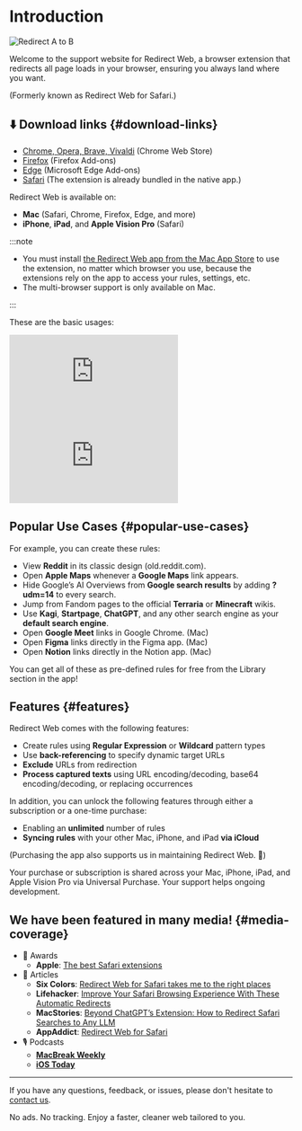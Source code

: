 
# Introduction

<div style={{display: "flex", flexDirection: "column", alignItems: "flex-start", marginBottom: "25px"}}>
  <img src={useBaseUrl("img/redirect-a-to-b.png")} style={{display: "block", minWidth: "360px", maxWidth: "500px", width: "100%", height: "auto", marginBottom: "25px"}} alt="Redirect A to B" />
  <ExtensionStoreLinks />
</div>

Welcome to the support website for Redirect Web, a browser extension that redirects all page loads in your browser, ensuring you always land where you want. 

(Formerly known as Redirect Web for Safari.)

## ⬇️ Download links {#download-links}

- [Chrome, Opera, Brave, Vivaldi](https://chromewebstore.google.com/detail/ffglckbhfbfmdkefdmjbhpnffkcmlhdh) (Chrome Web Store)
- [Firefox](https://addons.mozilla.org/firefox/addon/redirect-web/) (Firefox Add-ons)
- [Edge](https://microsoftedge.microsoft.com/addons/detail/hmfkakfdccgdpgemaicfgngnmflefpga) (Microsoft Edge Add-ons)
- [Safari](https://apps.apple.com/app/id1571283503) (The extension is already bundled in the native app.)

Redirect Web is available on:

- **Mac** (Safari, Chrome, Firefox, Edge, and more)
- **iPhone**, **iPad**, and **Apple Vision Pro** (Safari)

:::note

- You must install [the Redirect Web app from the Mac App Store](https://apps.apple.com/app/id1571283503) to use the extension, no matter which browser you use, because the extensions rely on the app to access your rules, settings, etc.
- The multi-browser support is only available on Mac.

:::

These are the basic usages:

<iframe style={{width:"100%", aspectRatio:"9/16", height:"auto", maxHeight:"60vh", maxWidth:"35vh"}} src="https://www.youtube.com/embed/NaQ5X-v-qJU" title="iOS Demo Video (YouTube)" frameborder="0" allow="accelerometer; autoplay; clipboard-write; encrypted-media; gyroscope; picture-in-picture; web-share" allowfullscreen></iframe>

<iframe style={{width:"100%", aspectRatio:"17/9", height:"auto", maxHeight:"100vh"}} src="https://www.youtube.com/embed/5eU89Gu73SQ" title="macOS Demo Video (YouTube)" frameborder="0" allow="accelerometer; autoplay; clipboard-write; encrypted-media; gyroscope; picture-in-picture; web-share" allowfullscreen></iframe>

## Popular Use Cases {#popular-use-cases}

For example, you can create these rules:

- View **Reddit** in its classic design (old.reddit.com).
- Open **Apple Maps** whenever a **Google Maps** link appears.
- Hide Google’s AI Overviews from **Google search results** by adding **?udm=14** to every search.
- Jump from Fandom pages to the official **Terraria** or **Minecraft** wikis.
- Use **Kagi**, **Startpage**, **ChatGPT**, and any other search engine as your **default search engine**.
- Open **Google Meet** links in Google Chrome. (Mac)
- Open **Figma** links directly in the Figma app. (Mac)
- Open **Notion** links directly in the Notion app. (Mac)

You can get all of these as pre-defined rules for free from the Library section in the app!

## Features {#features}

Redirect Web comes with the following features:

- Create rules using **Regular Expression** or **Wildcard** pattern types
- Use **back-referencing** to specify dynamic target URLs
- **Exclude** URLs from redirection
- **Process captured texts** using URL encoding/decoding, base64 encoding/decoding, or replacing occurrences

In addition, you can unlock the following features through either a subscription or a one-time purchase:

- Enabling an **unlimited** number of rules
- **Syncing rules** with your other Mac, iPhone, and iPad **via iCloud**

(Purchasing the app also supports us in maintaining Redirect Web. 🙏)

Your purchase or subscription is shared across your Mac, iPhone, iPad, and Apple Vision Pro via Universal Purchase. Your support helps ongoing development.


## We have been featured in many media! {#media-coverage}

* 🏅 Awards
    * **Apple**: [The best Safari extensions](https://apps.apple.com/us/story/id1377753262)
* 📰 Articles
    * **Six Colors**: [Redirect Web for Safari takes me to the right places](https://sixcolors.com/post/2022/11/redirect-web-for-safari-takes-me-to-the-right-places/)
    * **Lifehacker**: [Improve Your Safari Browsing Experience With These Automatic Redirects](https://lifehacker.com/improve-your-safari-browsing-experience-with-these-auto-1849812013)
    * **MacStories**: [Beyond ChatGPT’s Extension: How to Redirect Safari Searches to Any LLM](https://www.macstories.net/tutorials/beyond-chatgpts-extension-how-to-redirect-safari-searches-to-any-llm/)
    * **AppAddict**: [Redirect Web for Safari](https://appaddict.app/post/redirect-web-for-safari)
* 🎙️ Podcasts
    * [**MacBreak Weekly**](https://youtu.be/I251K3L2s88?t=7427)
    * [**iOS Today**](https://youtu.be/cWkwH84b6M4?t=636)

---

If you have any questions, feedback, or issues, please don't hesitate to [contact us](/contact-us).

No ads. No tracking. Enjoy a faster, cleaner web tailored to you.

